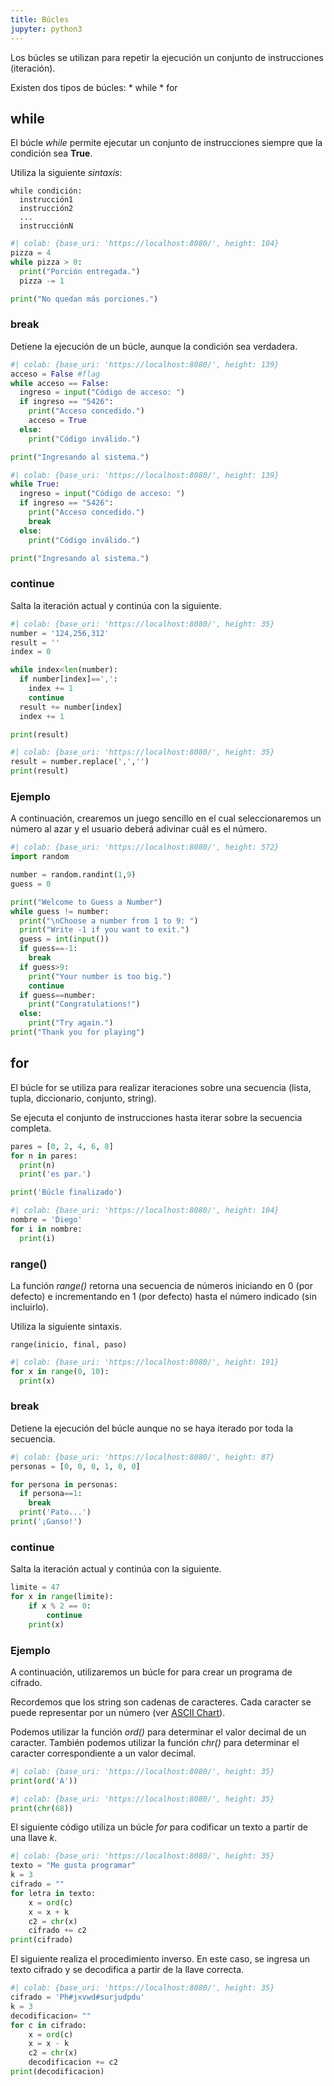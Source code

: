 ```yaml
---
title: Búcles
jupyter: python3
---
```



Los búcles se utilizan para repetir la ejecución un conjunto de instrucciones (iteración).

Existen dos tipos de búcles:
* while
* for




## while

El búcle *while* permite ejecutar un conjunto de instrucciones siempre que la condición sea **True**.

Utiliza la siguiente *sintaxis*:

```
while condición:
  instrucción1
  instrucción2
  ...
  instrucciónN
```


```python
#| colab: {base_uri: 'https://localhost:8080/', height: 104}
pizza = 4
while pizza > 0:
  print("Porción entregada.")
  pizza -= 1

print("No quedan más porciones.")
```

### break

Detiene la ejecución de un búcle, aunque la condición sea verdadera.

```python
#| colab: {base_uri: 'https://localhost:8080/', height: 139}
acceso = False #flag
while acceso == False:
  ingreso = input("Código de acceso: ")
  if ingreso == "5426":
    print("Acceso concedido.")
    acceso = True
  else:
    print("Código inválido.")

print("Ingresando al sistema.")
```

```python
#| colab: {base_uri: 'https://localhost:8080/', height: 139}
while True:
  ingreso = input("Código de acceso: ")
  if ingreso == "5426":
    print("Acceso concedido.")
    break
  else:
    print("Código inválido.")

print("Ingresando al sistema.")
```

### continue

Salta la iteración actual y continúa con la siguiente.

```python
#| colab: {base_uri: 'https://localhost:8080/', height: 35}
number = '124,256,312'
result = ''
index = 0

while index<len(number):
  if number[index]==',':
    index += 1
    continue
  result += number[index]
  index += 1

print(result)
```

```python
#| colab: {base_uri: 'https://localhost:8080/', height: 35}
result = number.replace(',','')
print(result)
```

### Ejemplo

A continuación, crearemos un juego sencillo en el cual seleccionaremos un número al azar y el usuario deberá adivinar cuál es el número.

```python
#| colab: {base_uri: 'https://localhost:8080/', height: 572}
import random

number = random.randint(1,9)
guess = 0

print("Welcome to Guess a Number")
while guess != number:
  print("\nChoose a number from 1 to 9: ")
  print("Write -1 if you want to exit.")
  guess = int(input())
  if guess==-1:
    break
  if guess>9:
    print("Your number is too big.")
    continue
  if guess==number:
    print("Congratulations!")
  else:
    print("Try again.")
print("Thank you for playing")
```


## for

El búcle for se utiliza para realizar iteraciones sobre una secuencia (lista, tupla, diccionario, conjunto, string).

Se ejecuta el conjunto de instrucciones hasta iterar sobre la secuencia completa.

```python
pares = [0, 2, 4, 6, 8]
for n in pares:
  print(n)
  print('es par.')

print('Búcle finalizado')
```

```python
#| colab: {base_uri: 'https://localhost:8080/', height: 104}
nombre = 'Diego'
for i in nombre:
  print(i)
```

### range()
La función *range()* retorna una secuencia de números iniciando en 0 (por defecto) e incrementando en 1 (por defecto) hasta el número indicado (sin incluirlo).

Utiliza la siguiente sintaxis.

```
range(inicio, final, paso)
```



```python
#| colab: {base_uri: 'https://localhost:8080/', height: 191}
for x in range(0, 10):
  print(x)
```

### break

Detiene la ejecución del búcle aunque no se haya iterado por toda la secuencia.

```python
#| colab: {base_uri: 'https://localhost:8080/', height: 87}
personas = [0, 0, 0, 1, 0, 0]

for persona in personas:
  if persona==1:
    break
  print('Pato...')
print('¡Ganso!')
```

### continue

Salta la iteración actual y continúa con la siguiente.

```python
limite = 47
for x in range(limite):
    if x % 2 == 0:
        continue
    print(x)
```

### Ejemplo

A continuación, utilizaremos un búcle for para crear un programa de cifrado.

Recordemos que los string son cadenas de caracteres. Cada caracter se puede representar por un número (ver [ASCII Chart](https://python-reference.readthedocs.io/en/latest/docs/str/ASCII.html)).

Podemos utilizar la función *ord()* para determinar el valor decimal de un caracter. También podemos utilizar la función *chr()* para determinar el caracter correspondiente a un valor decimal.

```python
#| colab: {base_uri: 'https://localhost:8080/', height: 35}
print(ord('A'))
```

```python
#| colab: {base_uri: 'https://localhost:8080/', height: 35}
print(chr(68))
```

El siguiente código utiliza un búcle *for* para codificar un texto a partir de una llave *k*.

```python
#| colab: {base_uri: 'https://localhost:8080/', height: 35}
texto = "Me gusta programar"
k = 3
cifrado = ""
for letra in texto:
    x = ord(c)
    x = x + k
    c2 = chr(x)
    cifrado += c2
print(cifrado)
```

El siguiente realiza el procedimiento inverso. En este caso, se ingresa un texto cifrado y se decodifica a partir de la llave correcta.

```python
#| colab: {base_uri: 'https://localhost:8080/', height: 35}
cifrado = 'Ph#jxvwd#surjudpdu'
k = 3
decodificacion= ""
for c in cifrado:
    x = ord(c)
    x = x - k
    c2 = chr(x)
    decodificacion += c2
print(decodificacion)
```

